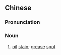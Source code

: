 {{also|油迹}}
==Chinese==
{{zh-forms|s=油迹}}

===Pronunciation===
{{zh-pron
|m=yóu迹
|c=jau4 zik1
|mn=iû-liah
|cat=n
}}

===Noun===
{{zh-noun}}

# [[oil]] [[stain]]; [[grease]] [[spot]]